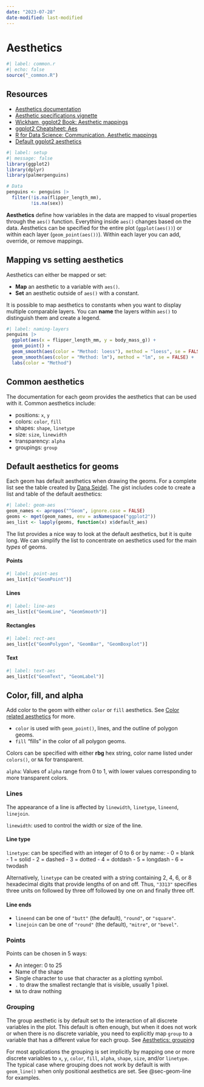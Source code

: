 ```yaml
---
date: "2023-07-28"
date-modified: last-modified
---
```


# Aesthetics {#sec-aes}

```r
#| label: common.r
#| echo: false
source("_common.R")
```

## Resources {#sec-aes-resources}
- [Aesthetics documentation](https://ggplot2.tidyverse.org/reference/index.html#aesthetics)
- [Aesthetic specifications vignette](https://ggplot2.tidyverse.org/articles/ggplot2-specs.html)
- [Wickham, ggplot2 Book: Aesthetic mappings](https://ggplot2-book.org/layers.html#sec-aes)
- [ggplot2 Cheatsheet: Aes](https://rstudio.github.io/cheatsheets/html/data-visualization.html#aes)
- [R for Data Science: Communication, Aesthetic mappings](https://r4ds.hadley.nz/layers.html#aesthetic-mappings)
- [Default ggplot2 aesthetics](https://gist.github.com/dpseidel/57f28ccc034ccfdd0cf25b6c6c82a635)

```r
#| label: setup
#| message: false
library(ggplot2)
library(dplyr)
library(palmerpenguins)

# Data
penguins <- penguins |> 
  filter(!is.na(flipper_length_mm),
         !is.na(sex))
```

**Aesthetics** define how variables in the data are mapped to visual properties through the `aes()` function. Everything inside `aes()` changes based on the data. Aesthetics can be specified for the entire plot (`ggplot(aes())`) or within each layer (`geom_point(aes())`). Within each layer you can add, override, or remove mappings.

## Mapping vs setting aesthetics {#sec-aes-map}
Aesthetics can either be mapped or set:

- **Map** an aesthetic to a variable with `aes()`.
- **Set** an aesthetic outside of `aes()` with a constant.

It is possible to map aesthetics to constants when you want to display multiple comparable layers. You can **name** the layers within `aes()` to distinguish them and create a legend.

```r
#| label: naming-layers
penguins |> 
  ggplot(aes(x = flipper_length_mm, y = body_mass_g)) + 
  geom_point() + 
  geom_smooth(aes(color = "Method: loess"), method = "loess", se = FALSE) + 
  geom_smooth(aes(color = "Method: lm"), method = "lm", se = FALSE) +
  labs(color = "Method")
```

## Common aesthetics {#sec-aes-common}
The documentation for each geom provides the aesthetics that can be used with it. Common aesthetics include:

- positions: `x`, `y`
- colors: `color`, `fill`
- shapes: `shape`, `linetype`
- size: `size`, `linewidth`
- transparency: `alpha`
- groupings: `group`

## Default aesthetics for geoms
Each geom has default aesthetics when drawing the geoms. For a complete list see the table created by [Dana Seidel](https://gist.github.com/dpseidel/57f28ccc034ccfdd0cf25b6c6c82a635). The gist includes code to create a list and table of the default aesthetics:

```r
#| label: geom-aes
geom_names <- apropos("^Geom", ignore.case = FALSE)
geoms <- mget(geom_names, env = asNamespace("ggplot2"))
aes_list <- lapply(geoms, function(x) x$default_aes)
```

The list provides a nice way to look at the default aesthetics, but it is quite long. We can simplify the list to concentrate on aesthetics used for the main *types* of geoms.

#### Points
```r
#| label: point-aes
aes_list[c("GeomPoint")]
```

#### Lines
```r
#| label: line-aes
aes_list[c("GeomLine", "GeomSmooth")]
```

#### Rectangles
```r
#| label: rect-aes
aes_list[c("GeomPolygon", "GeomBar", "GeomBoxplot")]
```

#### Text
```r
#| label: text-aes
aes_list[c("GeomText", "GeomLabel")]
```

## Color, fill, and alpha {#sec-aes-color}
Add color to the geom with either `color` or `fill` aesthetics. See [Color related aesthetics](https://ggplot2.tidyverse.org/reference/aes_colour_fill_alpha.html) for more.

- `color` is used with `geom_point()`, lines, and the outline of polygon geoms.
- `fill` "fills" in the color of all polygon geoms.

Colors can be specified with either **rbg** hex string, color name listed under `colors()`, or `NA` for transparent.

`alpha`: Values of `alpha` range from 0 to 1, with lower values corresponding to more transparent colors.

### Lines {#sec-aes-lines}
The appearance of a line is affected by `linewidth`, `linetype`, `lineend`, `linejoin`.

`linewidth`: used to control the width or size of the line. 

#### Line type
`linetype`: can be specified with an integer of 0 to 6 or by name: 
- 0 = blank
- 1 = solid
- 2 = dashed
- 3 = dotted
- 4 = dotdash
- 5 = longdash
- 6 = twodash

Alternatively, `linetype` can be created with a string containing 2, 4, 6, or 8 hexadecimal digits that provide lengths of on and off. Thus, `"3313"` specifies three units on followed by three off followed by one on and finally three off.

#### Line ends
- `lineend` can be one of `"butt"` (the default), `"round"`, or `"square"`.
- `linejoin` can be one of `"round"` (the default), `"mitre"`, or `"bevel"`.

### Points {#sec-aes-points}
Points can be chosen in 5 ways:

- An integer: 0 to 25
- Name of the shape
- Single character to use that character as a plotting symbol.
- `.` to draw the smallest rectangle that is visible, usually 1 pixel.
- `NA` to draw nothing

### Grouping {#sec-aes-groups}
The group aesthetic is by default set to the interaction of all discrete variables in the plot. This default is often enough, but when it does not work or when there is no discrete variable, you need to explicitly map `group` to a variable that has a different value for each group. See [Aesthetics: grouping](https://ggplot2.tidyverse.org/reference/aes_group_order.html)

For most applications the grouping is set implicitly by mapping one or more discrete variables to `x`, `y`, `color`, `fill`, `alpha`, `shape`, `size`, and/or `linetype`. The typical case where grouping does not work by default is with `geom_line()` when only positional aesthetics are set. See @sec-geom-line for examples.
